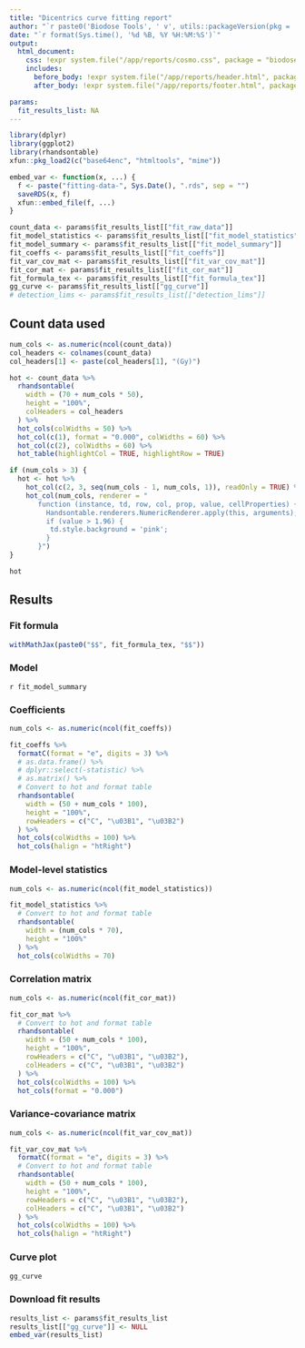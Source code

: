 ```yaml
---
title: "Dicentrics curve fitting report"
author: "`r paste0('Biodose Tools', ' v', utils::packageVersion(pkg = 'biodosetools'))`"
date: "`r format(Sys.time(), '%d %B, %Y %H:%M:%S')`"
output: 
  html_document:
    css: !expr system.file("/app/reports/cosmo.css", package = "biodosetools")
    includes:
      before_body: !expr system.file("/app/reports/header.html", package = "biodosetools")
      after_body: !expr system.file("/app/reports/footer.html", package = "biodosetools")

params:
  fit_results_list: NA
---
```


```r
library(dplyr)
library(ggplot2)
library(rhandsontable)
xfun::pkg_load2(c("base64enc", "htmltools", "mime"))
```

```r
embed_var <- function(x, ...) {
  f <- paste("fitting-data-", Sys.Date(), ".rds", sep = "")
  saveRDS(x, f)
  xfun::embed_file(f, ...)
}
```

```r
count_data <- params$fit_results_list[["fit_raw_data"]]
fit_model_statistics <- params$fit_results_list[["fit_model_statistics"]]
fit_model_summary <- params$fit_results_list[["fit_model_summary"]]
fit_coeffs <- params$fit_results_list[["fit_coeffs"]]
fit_var_cov_mat <- params$fit_results_list[["fit_var_cov_mat"]]
fit_cor_mat <- params$fit_results_list[["fit_cor_mat"]]
fit_formula_tex <- params$fit_results_list[["fit_formula_tex"]]
gg_curve <- params$fit_results_list[["gg_curve"]]
# detection_lims <- params$fit_results_list[["detection_lims"]]
```

## Count data used

```r
num_cols <- as.numeric(ncol(count_data))
col_headers <- colnames(count_data)
col_headers[1] <- paste(col_headers[1], "(Gy)")

hot <- count_data %>%
  rhandsontable(
    width = (70 + num_cols * 50),
    height = "100%",
    colHeaders = col_headers
  ) %>%
  hot_cols(colWidths = 50) %>%
  hot_col(c(1), format = "0.000", colWidths = 60) %>%
  hot_col(c(2), colWidths = 60) %>%
  hot_table(highlightCol = TRUE, highlightRow = TRUE)

if (num_cols > 3) {
  hot <- hot %>%
    hot_col(c(2, 3, seq(num_cols - 1, num_cols, 1)), readOnly = TRUE) %>%
    hot_col(num_cols, renderer = "
       function (instance, td, row, col, prop, value, cellProperties) {
         Handsontable.renderers.NumericRenderer.apply(this, arguments);
         if (value > 1.96) {
          td.style.background = 'pink';
         }
       }")
}

hot
```


## Results

### Fit formula

```r
withMathJax(paste0("$$", fit_formula_tex, "$$"))
```

### Model

`r fit_model_summary`

### Coefficients

```r
num_cols <- as.numeric(ncol(fit_coeffs))

fit_coeffs %>%
  formatC(format = "e", digits = 3) %>%
  # as.data.frame() %>%
  # dplyr::select(-statistic) %>%
  # as.matrix() %>%
  # Convert to hot and format table
  rhandsontable(
    width = (50 + num_cols * 100),
    height = "100%",
    rowHeaders = c("C", "\u03B1", "\u03B2")
  ) %>%
  hot_cols(colWidths = 100) %>%
  hot_cols(halign = "htRight")
```

### Model-level statistics

```r
num_cols <- as.numeric(ncol(fit_model_statistics))

fit_model_statistics %>%
  # Convert to hot and format table
  rhandsontable(
    width = (num_cols * 70),
    height = "100%"
  ) %>%
  hot_cols(colWidths = 70)
```

### Correlation matrix

```r
num_cols <- as.numeric(ncol(fit_cor_mat))

fit_cor_mat %>%
  # Convert to hot and format table
  rhandsontable(
    width = (50 + num_cols * 100),
    height = "100%",
    rowHeaders = c("C", "\u03B1", "\u03B2"),
    colHeaders = c("C", "\u03B1", "\u03B2")
  ) %>%
  hot_cols(colWidths = 100) %>%
  hot_cols(format = "0.000")
```

### Variance-covariance matrix

```r
num_cols <- as.numeric(ncol(fit_var_cov_mat))

fit_var_cov_mat %>%
  formatC(format = "e", digits = 3) %>%
  # Convert to hot and format table
  rhandsontable(
    width = (50 + num_cols * 100),
    height = "100%",
    rowHeaders = c("C", "\u03B1", "\u03B2"),
    colHeaders = c("C", "\u03B1", "\u03B2")
  ) %>%
  hot_cols(colWidths = 100) %>%
  hot_cols(halign = "htRight")
```

<!-- ### Detection limits -->
<!-- ```{r echo=FALSE} -->
<!-- num_cols <- 5 -->
<!-- col_headers <- c("N", "X95", "D (mGy)", "X83", "D (mGy)") -->

<!-- detection_lims %>% -->
<!--   # Convert to hot and format table -->
<!--   rhandsontable(width = (100 + num_cols * 50), height = "100%", colHeaders = col_headers) %>% -->
<!--   hot_col(c(1), readOnly = TRUE) %>% -->
<!--   hot_col(c(3, 5), format = "0.00", colWidths = 75) %>% -->
<!--   hot_cols(colWidths = 50) -->
<!-- ``` -->


### Curve plot

```r
gg_curve
```

### Download fit results

```r
results_list <- params$fit_results_list
results_list[["gg_curve"]] <- NULL
embed_var(results_list)
```
